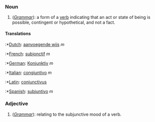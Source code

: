 ===Noun===
#(''[[grammar|Grammar]]''): a form of a [[verb]] indicating that an act or state of being is possible, contingent or hypothetical, and not a fact.

====Translations====

:*[[Dutch]]: [[aanvoegende wijs]] ''m''
:*[[French]]: [[subjonctif]] ''m''
:*[[German]]: [[Konjunktiv]] ''m''
:*[[Italian]]: [[congiuntivo]] ''m''
:*[[Latin]]: [[coniunctivus]]
:*[[Spanish]]: [[subjuntivo]] ''m''

===Adjective===
#(''[[grammar|Grammar]]''): relating to the subjunctive mood of a verb.